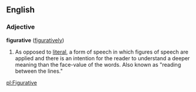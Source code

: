 ==English==

===Adjective===
'''figurative''' ([[figuratively]])
#As opposed to [[literal]], a form of speech in which figures of speech are applied and there is an intention for the reader to understand a deeper meaning than the face-value of the words.  Also known as "reading between the lines."

[[pl:Figurative]]